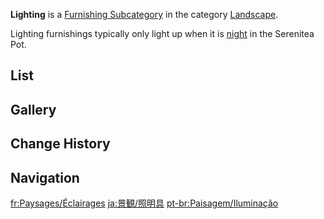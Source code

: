 {{About|exterior lighting|interior lighting|Ornaments/Lighting}}
{{Terminology Infobox
|title        = Lighting
|image        = Icon Housing Landscape Lighting.png
|type         = Item Groups
|type2        = Furnishing Subcategories
|type3        = Exterior Furnishings
|type4        = Landscape
}}
'''Lighting''' is a [[Furnishing Subcategory]] in the category [[Landscape]].

Lighting furnishings typically only light up when it is [[Time#Day/Night Cycle|night]] in the Serenitea Pot.

==List==
{{Furnishings by Category Table|Landscape Lighting|nocategory=1|version=1}}

==Gallery==
{{Furnishings by Category Gallery|Landscape Lighting}}

==Change History==
{{Change History|1.5}}

==Navigation==
{{Furnishing Navbox|exterior}}

[[Category:Landscape Lighting| ]]

[[fr:Paysages/Éclairages]]
[[ja:景観/照明具]]
[[pt-br:Paisagem/Iluminação]]